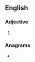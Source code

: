 ==English==

===Adjective===
{{head|en|adjective superlative form}}

# {{en-superlative of|burbly}}

===Anagrams===
* {{anagrams|en|rubbliest|stubblier}}